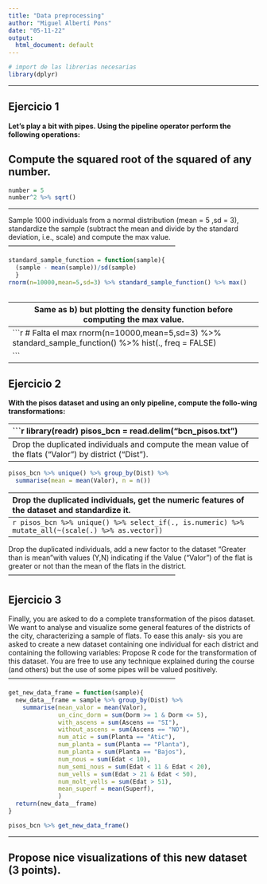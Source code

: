 ```yaml
---
title: "Data preprocessing"
author: "Miguel Albertí Pons"
date: "05-11-22"
output:
  html_document: default
---
```


```r
# import de las librerias necesarias 
library(dplyr)
```

------------------------------------------------------------------------

## Ejercicio 1

**Let's play a bit with pipes. Using the pipeline operator perform the following operations:**

Compute the squared root of the squared of any number.
------------------------------------------------------------------------

```r
number = 5
number^2 %>% sqrt() 
```
------------------------------------------------------------------------

Sample 1000 individuals from a normal distribution (mean = 5 ,sd = 3), 
standardize the sample (subtract the mean and divide by the standard 
deviation, i.e., scale) and compute the max value.
------------------------------------------------------------------------

```r

standard_sample_function = function(sample){
  (sample - mean(sample))/sd(sample)
  }
rnorm(n=10000,mean=5,sd=3) %>% standard_sample_function() %>% max()
          
```
------------------------------------------------------------------------
Same as b) but plotting the density function before computing the max value.
------------------------------------------------------------------------
```r
# Falta el max
rnorm(n=10000,mean=5,sd=3) %>% standard_sample_function() %>% 
  hist(., freq = FALSE)

```
------------------------------------------------------------------------

## Ejercicio 2

**With the pisos dataset and using an only pipeline, compute the follo-wing transformations:**

------------------------------------------------------------------------
```r

library(readr)
pisos_bcn = read.delim("bcn_pisos.txt")

```
------------------------------------------------------------------------
Drop the duplicated individuals and compute the mean value of the flats 
("Valor") by district ("Dist").
------------------------------------------------------------------------
```r
pisos_bcn %>% unique() %>% group_by(Dist) %>% 
  summarise(mean = mean(Valor), n = n())
```
------------------------------------------------------------------------
Drop the duplicated individuals, get the numeric features of the dataset and 
standardize it.
------------------------------------------------------------------------
```r
pisos_bcn %>% unique() %>% select_if(., is.numeric) %>%
  mutate_all(~(scale(.) %>% as.vector))
```
------------------------------------------------------------------------
Drop the duplicated individuals, add a new factor to the dataset "Greater than 
is mean"with values (Y,N) indicating if the Value ("Valor") of the flat is 
greater or not than the mean of the flats in the district.
------------------------------------------------------------------------

## Ejercicio 3

Finally, you are asked to do a complete transformation of the pisos
dataset. We want to analyse and visualize some general features of the
districts of the city, characterizing a sample of flats. To ease this analy-
sis you are asked to create a new dataset containing one individual for
each district and containing the following variables:
Propose R code for the transformation of this dataset. You are
free to use any technique explained during the course (and others)
but the use of some pipes will be valued positively.
------------------------------------------------------------------------

```r
get_new_data_frame = function(sample){
  new_data__frame = sample %>% group_by(Dist) %>% 
    summarise(mean_valor = mean(Valor),
              un_cinc_dorm = sum(Dorm >= 1 & Dorm <= 5),
              with_ascens = sum(Ascens == "SI"),
              without_ascens = sum(Ascens == "NO"),
              num_atic = sum(Planta == "Atic"),
              num_planta = sum(Planta == "Planta"),
              num_planta = sum(Planta == "Bajos"),
              num_nous = sum(Edat < 10),
              num_semi_nous = sum(Edat < 11 & Edat < 20),
              num_vells = sum(Edat > 21 & Edat < 50),
              num_molt_vells = sum(Edat > 51),
              mean_superf = mean(Superf),
              )
  return(new_data__frame)
}

pisos_bcn %>% get_new_data_frame()
```
------------------------------------------------------------------------

Propose nice visualizations of this new dataset (3 points).
------------------------------------------------------------------------
